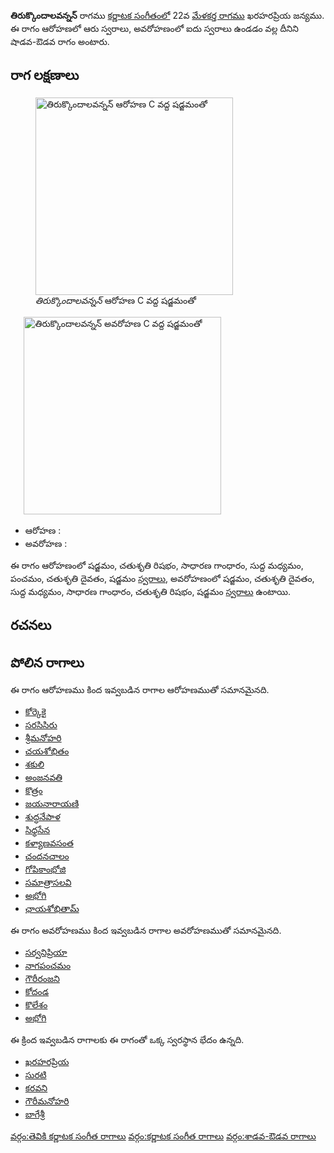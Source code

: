 {{Infobox ragam
	| name          	= తిరుక్కొందాలవన్నన్
	| synonym	    	= 
	| mela          	= 
	| chakra        	= 
	| janaka        	= 
	| type          	= శాడవ-ఔడవ
	| arohanam      	= {{svaraC|S|R2|G2|M1|P|D2|S'}} 
	| avarohanam    	= {{svaraC|S'|D2|M1|G2|R2|S}}
	| jeeva         	=
	| chhaya        	=
	| nyasa         	=
	| vishesha      	= 
	| equivalent  		= 
}}
{{కర్ణాటక సంగీత రాగాలు}}
'''తిరుక్కొందాలవన్నన్''' రాగము [[కర్ణాటక సంగీతం]]లో 22వ [[మేళకర్త రాగము]] ఖరహరప్రియ జన్యము.  ఈ రాగం ఆరోహణలో ఆరు స్వరాలు, అవరోహణంలో ఐదు స్వరాలు ఉండడం వల్ల దీనిని షాడవ-ఔడవ రాగం అంటారు.


==రాగ లక్షణాలు==
[[Image:tirukkondalvannan_ar_kb2wiki.png|thumb|right|316px|''తిరుక్కొందాలవన్నన్'' ఆరోహణ C వద్ద షడ్జమంతో]]
	[[Image:tirukkondalvannan_av_kb2wiki.png|thumb|right|316px|''తిరుక్కొందాలవన్నన్'' అవరోహణ C వద్ద షడ్జమంతో]]

* ఆరోహణ : {{svaraC|S|R2|G2|M1|P|D2|S'}} 
* అవరోహణ : {{svaraC|S'|D2|M1|G2|R2|S}}

ఈ రాగం ఆరోహణంలో షడ్జమం, చతుశృతి రిషభం, సాధారణ  గాంధారం, సుద్ద మధ్యమం, పంచమం, చతుశృతి దైవతం, షడ్జమం [[స్వరాలు]], అవరోహణంలో షడ్జమం, చతుశృతి దైవతం, సుద్ద మధ్యమం, సాధారణ  గాంధారం, చతుశృతి రిషభం, షడ్జమం [[స్వరాలు]] ఉంటాయి.

==రచనలు==



==పోలిన రాగాలు==
ఈ రాగం ఆరోహణము కింద ఇవ్వబడిన రాగాల ఆరోహణముతో సమానమైనది.
* [[కోర్కెకై]]
* [[సరసిసిరు]]
* [[శ్రీమనోహరి]]
* [[చయశోభితం]]
* [[శకులి]]
* [[అంజనవతి]]
* [[కొత్రం]]
* [[జయనారాయణి]]
* [[శుద్ధనేపాళ]]
* [[సిధ్ధసేన]]
* [[కళ్యాణవసంత]]
* [[చందనచాలం]]
* [[గోపికాంభోజి]]
* [[సమాత్రాసలవి]]
* [[అభోగి]]
* [[ఛాయశోభితామ్]]

ఈ రాగం అవరోహణము కింద ఇవ్వబడిన రాగాల అవరోహణముతో సమానమైనది.
* [[సర్వనిప్రియా]]
* [[నాగపంచమం]]
* [[గౌరీరంజని]]
* [[కోదండ]]
* [[కొలేశం]]
* [[అభోగి]]

ఈ క్రింద ఇవ్వబడిన రాగాలకు ఈ రాగంతో ఒక్క స్వరస్థాన భేదం ఉన్నది.
* [[ఖరహరప్రియ]]
* [[సురటి]]
* [[కరవని]]
* [[గౌరీమనోహరి]]
* [[బాగేశ్రీ]]



[[వర్గం:తెవికి కర్ణాటక సంగీత రాగాలు]]
[[వర్గం:కర్ణాటక సంగీత రాగాలు]]
[[వర్గం:శాడవ-ఔడవ రాగాలు]]